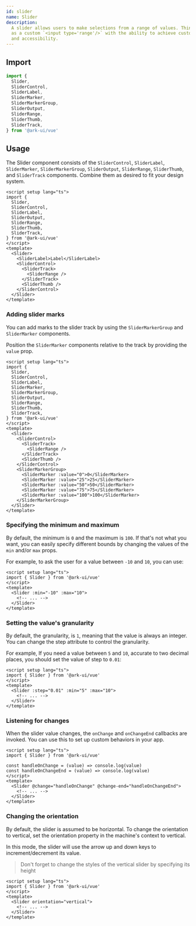 ```yaml
---
id: slider
name: Slider
description:
  A slider allows users to make selections from a range of values. Think of it
  as a custom `<input type='range'/>` with the ability to achieve custom styling
  and accessibility.
---
```


## Import

```ts
import {
  Slider,
  SliderControl,
  SliderLabel,
  SliderMarker,
  SliderMarkerGroup,
  SliderOutput,
  SliderRange,
  SliderThumb,
  SliderTrack,
} from '@ark-ui/vue'
```

## Usage

The Slider component consists of the `SliderControl`, `SliderLabel`,
`SliderMarker`, `SliderMarkerGroup`, `SliderOutput`, `SliderRange`,
`SliderThumb`, and `SliderTrack` components. Combine them as desired to fit your
design system.

```vue
<script setup lang="ts">
import {
  Slider,
  SliderControl,
  SliderLabel,
  SliderOutput,
  SliderRange,
  SliderThumb,
  SliderTrack,
} from '@ark-ui/vue'
</script>
<template>
  <Slider>
    <SliderLabel>Label</SliderLabel>
    <SliderControl>
      <SliderTrack>
        <SliderRange />
      </SliderTrack>
      <SliderThumb />
    </SliderControl>
  </Slider>
</template>
```

### Adding slider marks

You can add marks to the slider track by using the `SliderMarkerGroup` and
`SliderMarker` components.

Position the `SliderMarker` components relative to the track by providing the
`value` prop.

```vue
<script setup lang="ts">
import {
  Slider,
  SliderControl,
  SliderLabel,
  SliderMarker,
  SliderMarkerGroup,
  SliderOutput,
  SliderRange,
  SliderThumb,
  SliderTrack,
} from '@ark-ui/vue'
</script>
<template>
  <Slider>
    <SliderControl>
      <SliderTrack>
        <SliderRange />
      </SliderTrack>
      <SliderThumb />
    </SliderControl>
    <SliderMarkerGroup>
      <SliderMarker :value="0">0</SliderMarker>
      <SliderMarker :value="25">25</SliderMarker>
      <SliderMarker :value="50">50</SliderMarker>
      <SliderMarker :value="75">75</SliderMarker>
      <SliderMarker :value="100">100</SliderMarker>
    </SliderMarkerGroup>
  </Slider>
</template>
```

### Specifying the minimum and maximum

By default, the minimum is `0` and the maximum is `100`. If that's not what you
want, you can easily specify different bounds by changing the values of the
`min` and/or `max` props.

For example, to ask the user for a value between `-10` and `10`, you can use:

```vue
<script setup lang="ts">
import { Slider } from '@ark-ui/vue'
</script>
<template>
  <Slider :min="-10" :max="10">
    <!-- ... -->
  </Slider>
</template>
```

### Setting the value's granularity

By default, the granularity, is `1`, meaning that the value is always an
integer. You can change the step attribute to control the granularity.

For example, If you need a value between `5` and `10`, accurate to two decimal
places, you should set the value of step to `0.01`:

```vue
<script setup lang="ts">
import { Slider } from '@ark-ui/vue'
</script>
<template>
  <Slider :step="0.01" :min="5" :max="10">
    <!-- ... -->
  </Slider>
</template>
```

### Listening for changes

When the slider value changes, the `onChange` and `onChangeEnd` callbacks are
invoked. You can use this to set up custom behaviors in your app.

```vue
<script setup lang="ts">
import { Slider } from '@ark-ui/vue'

const handleOnChange = (value) => console.log(value)
const handleOnChangeEnd = (value) => console.log(value)
</script>
<template>
  <Slider @change="handleOnChange" @change-end="handleOnChangeEnd">
    <!-- ... -->
  </Slider>
</template>
```

### Changing the orientation

By default, the slider is assumed to be horizontal. To change the orientation to
vertical, set the orientation property in the machine's context to vertical.

In this mode, the slider will use the arrow up and down keys to
increment/decrement its value.

> Don't forget to change the styles of the vertical slider by specifying its
> height

```vue
<script setup lang="ts">
import { Slider } from '@ark-ui/vue'
</script>
<template>
  <Slider orientation="vertical">
    <!-- ... -->
  </Slider>
</template>
```
